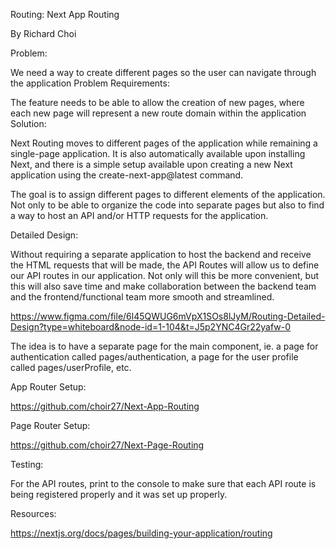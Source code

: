 Routing: Next App Routing

By Richard Choi

Problem:

We need a way to create different pages so the user can navigate through the application
Problem Requirements:

The feature needs to be able to allow the creation of new pages, where each new page will represent a new route domain within the application
Solution:

Next Routing moves to different pages of the application while remaining a single-page application. It is also automatically available upon installing Next, and there is a simple setup available upon creating a new Next application using the create-next-app@latest command.

The goal is to assign different pages to different elements of the application. Not only to be able to organize the code into separate pages but also to find a way to host an API and/or HTTP requests for the application.

Detailed Design:

Without requiring a separate application to host the backend and receive the HTML requests that will be made, the API Routes will allow us to define our API routes in our application. Not only will this be more convenient, but this will also save time and make collaboration between the backend team and the frontend/functional team more smooth and streamlined.

https://www.figma.com/file/6l45QWUG6mVpX1SOs8lJyM/Routing-Detailed-Design?type=whiteboard&node-id=1-104&t=J5p2YNC4Gr22yafw-0

The idea is to have a separate page for the main component, ie. a page for authentication called pages/authentication, a page for the user profile called pages/userProfile, etc.

App Router Setup:

https://github.com/choir27/Next-App-Routing

Page Router Setup:

https://github.com/choir27/Next-Page-Routing

Testing:

For the API routes, print to the console to make sure that each API route is being registered properly and it was set up properly.

Resources:

https://nextjs.org/docs/pages/building-your-application/routing
